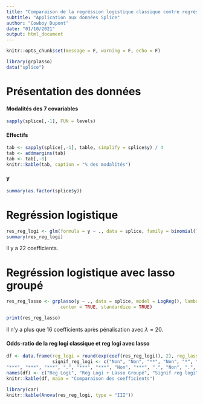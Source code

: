 ```yaml
---
title: "Comparaison de la regréssion logistique classique contre regréssion logistique avec lasso groupé"
subtitle: "Application aux données Splice"
author: "Cowboy Dupont"
date: "01/10/2021"
output: html_document
---
```


```r
knitr::opts_chunk$set(message = F, warning = F, echo = F)
```

```r
library(grplasso)
data("splice")
```


# Présentation des données 

#### Modalités des 7 covariables
```r
sapply(splice[,-1], FUN = levels) 
```

#### Effectifs
```r
tab <- sapply(splice[,-1], table, simplify = splice$y) / 4
tab <- addmargins(tab)
tab <- tab[,-8]
knitr::kable(tab, caption = "% des modalités")
```

#### y

```r
summary(as.factor(splice$y))
```


# Regréssion logistique

```r
res_reg_logi <- glm(formula = y ~ ., data = splice, family = binomial())
summary(res_reg_logi)
```

Il y a $22$ coefficients.


# Regréssion logistique avec lasso groupé


```r
res_reg_lasso <- grplasso(y ~ ., data = splice, model = LogReg(), lambda = 20,
                    center = TRUE, standardize = TRUE)
```


```r
print(res_reg_lasso)
```

Il n'y a plus que 16 coefficients après pénalisation avec $\lambda  = 20$.


#### Odds-ratio de la reg logi classique et reg logi avec lasso
```r
df <- data.frame(reg_logi = round(exp(coef(res_reg_logi)), 2), reg_lasso = round(exp(coef(res_reg_lasso)), 2),
                 signif_reg_logi <- c("Non", "Non", "**", "Non", "*", "***", "***", ".", "***", "Non",
"***", "***", "***", ".", "***", "***", "Non", "***", ".", "Non", ".", "Non"))
names(df) <- c("Reg Logi", "Reg Logi + Lasso Groupé", "Signif reg logi")
knitr::kable(df, main = "Comparaison des coefficients")
```








```r
library(car)
knitr::kable(Anova(res_reg_logi, type = "III"))
```








